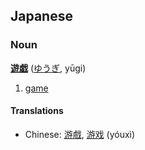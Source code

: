 ==Japanese==
===Noun===
'''[[遊]][[戯]]''' ([[ゆうぎ]], yūgi)

# [[game]]

====Translations====
<!-- please don't move the chinese translations - it's very handy being able to compare them right here -->
*Chinese: [[游戲]], [[游戏]] (yóuxì)